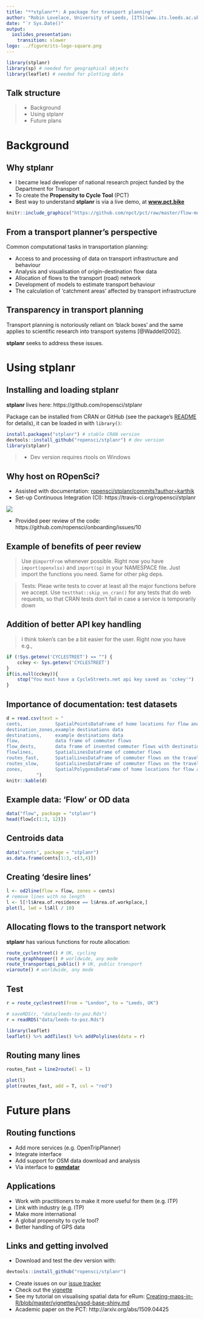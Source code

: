 ```yaml
---
title: "**stplanr**: A package for transport planning"
author: "Robin Lovelace, University of Leeds, [ITS](www.its.leeds.ac.uk/)/[LIDA](http://www.lida.leeds.ac.uk/)"
date: "`r Sys.Date()"
output:
  ioslides_presentation:
    transition: slower
logo: ../figure/its-logo-square.png
---
```


```r
library(stplanr)
library(sp) # needed for geographical objects
library(leaflet) # needed for plotting data
```

## Talk structure

> - Background
> - Using stplanr
> - Future plans

# Background

## Why **stplanr**

- I became lead developer of national research project funded by the Department for Transport
- To create the **Propensity to Cycle Tool** (PCT)
- Best way to understand **stplanr** is via a live demo, at **[www.pct.bike](http://www.pct.bike/)**

```r
knitr::include_graphics("https://github.com/npct/pct/raw/master/flow-model/od-data-leeds.png")
```

## From a transport planner's perspective

Common computational tasks in transportation planning:

- Access to and processing of data on transport infrastructure and behaviour
- Analysis and visualisation of origin-destination flow data
- Allocation of flows to the transport (road) network
- Development of models to estimate transport behaviour
- The calculation of 'catchment areas' affected by transport infrastructure

## Transparency in transport planning 

Transport planning is notoriously reliant on 'black boxes' and
the same applies to scientific research into transport systems
[@Waddell2002].

**stplanr** seeks to address these issues. 

# Using stplanr

## Installing and loading stplanr

**stplanr** lives here: https://github.com/ropensci/stplanr

Package can be installed from CRAN or GitHub (see the package's
[README](https://github.com/Robinlovelace/stplanr) for details),
it can be loaded in with `library()`:

```r
install.packages("stplanr") # stable CRAN version
devtools::install_github("ropensci/stplanr") # dev version
library(stplanr)
```

> - Dev version requires rtools on Windows

## Why host on ROpenSci?

- Assisted with documentation: [ropensci/stplanr/commits?author=karthik](https://github.com/ropensci/stplanr/commits?author=karthik)
- Set-up Continuous Integration (CI): https://travis-ci.org/ropensci/stplanr

![](https://travis-ci.org/ropensci/stplanr.svg?branch=master)

- Provided peer review of the code: https://github.com/ropensci/onboarding/issues/10

## Example of benefits of peer review

> Use `@importFrom` whenever possible. Right now you have `import(openxlsx)` and `import(sp)` in your NAMESPACE file. Just import the functions you need. Same for other pkg deps. 

> Tests: Pleae write tests to cover at least all the major functions before we accept. Use `testthat::skip_on_cran()` for any tests that do web requests, so that CRAN tests don't fail in case a service is temporarily down

## Addition of better API key handling

> I think token's can be a bit easier for the user. Right now you have e.g.,

```r
if (!Sys.getenv('CYCLESTREET') == "") {
    cckey <- Sys.getenv('CYCLESTREET')
}
if(is.null(cckey)){
    stop("You must have a CycleStreets.net api key saved as 'cckey'")
}
```

## Importance of documentation: test datasets

```r
d = read.csv(text = "
cents,            SpatialPointsDataFrame of home locations for flow analysis.
destination_zones,example destinations data
destinations,     example destinations data
flow,             data frame of commuter flows
flow_dests,       data frame of invented commuter flows with destinations in a different layer than the origins
flowlines,        SpatialLinesDataFrame of commuter flows
routes_fast,      SpatialLinesDataFrame of commuter flows on the travel network
routes_slow,      SpatialLinesDataFrame of commuter flows on the travel network
zones,            SpatialPolygonsDataFrame of home locations for flow analysis.
           ")
knitr::kable(d)
```
## Example data: 'Flow' or OD data

```r
data("flow", package = "stplanr")
head(flow[c(1:3, 12)])
```

## Centroids data

```r
data("cents", package = "stplanr")
as.data.frame(cents[1:3,-c(3,4)])
```

## Creating 'desire lines'

```r
l <- od2line(flow = flow, zones = cents)
# remove lines with no length
l <- l[!l$Area.of.residence == l$Area.of.workplace,]
plot(l, lwd = l$All / 10)
```

## Allocating flows to the transport network

**stplanr** has various functions for route allocation:

```r
route_cyclestreet() # UK, cycling
route_graphhopper() # worldwide, any mode
route_transportapi_public() # UK, public transport
viaroute() # worldwide, any mode
```

## Test

```r
r = route_cyclestreet(from = "London", to = "Leeds, UK")
```

```r
# saveRDS(r, "data/leeds-to-poz.Rds")
r = readRDS("data/leeds-to-poz.Rds")
```

```r
library(leaflet)
leaflet() %>% addTiles() %>% addPolylines(data = r)
```

## Routing many lines

```r
routes_fast = line2route(l = l)
```

```r
plot(l)
plot(routes_fast, add = T, col = "red")
```

# Future plans

## Routing functions

- Add more services (e.g. OpenTripPlanner)
- Integrate interface
- Add support for OSM data download and analysis
- Via interface to **[osmdatar](https://github.com/osmdatar/osmdatar)**

## Applications

- Work with practitioners to make it more useful for them (e.g. ITP)
- Link with industry (e.g. ITP)
- Make more international 
- A global propensity to cycle tool?
- Better handling of GPS data

## Links and getting involved

- Download and test the dev version with:

```r
devtools::install_github("ropensci/stplanr")
```

- Create issues on our [issue tracker](https://github.com/ropensci/stplanr/issues)
- Check out the [vignette](https://cran.r-project.org/web/packages/stplanr/vignettes/introducing-stplanr.html)
- See my tutorial on visualising spatial data for eRum: [Creating-maps-in-R/blob/master/vignettes/vspd-base-shiny.md](https://github.com/Robinlovelace/Creating-maps-in-R/blob/master/vignettes/vspd-base-shiny.md)
- Academic paper on the PCT: http://arxiv.org/abs/1509.04425
